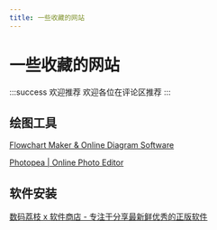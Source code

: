 ```yaml
---
title: 一些收藏的网站
---
```


# 一些收藏的网站

:::success 欢迎推荐
欢迎各位在评论区推荐
:::

## 绘图工具

[Flowchart Maker & Online Diagram Software](https://app.diagrams.net/)

[Photopea | Online Photo Editor](https://www.photopea.com/)

## 软件安装

[数码荔枝 x 软件商店 - 专注于分享最新鲜优秀的正版软件](https://lizhi.shop/)
